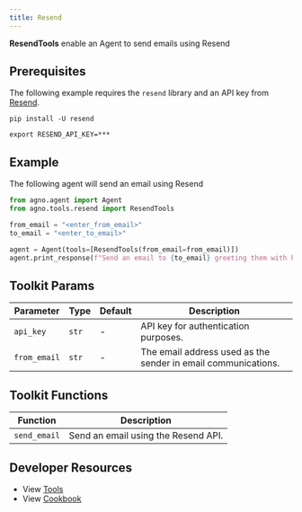 ```yaml
---
title: Resend
---
```


**ResendTools** enable an Agent to send emails using Resend

## Prerequisites

The following example requires the `resend` library and an API key from [Resend](https://resend.com/).

```shell
pip install -U resend
```

```shell
export RESEND_API_KEY=***
```

## Example

The following agent will send an email using Resend

```python cookbook/tools/resend_tools.py
from agno.agent import Agent
from agno.tools.resend import ResendTools

from_email = "<enter_from_email>"
to_email = "<enter_to_email>"

agent = Agent(tools=[ResendTools(from_email=from_email)])
agent.print_response(f"Send an email to {to_email} greeting them with hello world")
```

## Toolkit Params

| Parameter    | Type  | Default | Description                                                   |
| ------------ | ----- | ------- | ------------------------------------------------------------- |
| `api_key`    | `str` | -       | API key for authentication purposes.                          |
| `from_email` | `str` | -       | The email address used as the sender in email communications. |

## Toolkit Functions

| Function     | Description                         |
| ------------ | ----------------------------------- |
| `send_email` | Send an email using the Resend API. |

## Developer Resources

- View [Tools](https://github.com/agno-agi/agno/blob/main/libs/agno/agno/tools/resend.py)
- View [Cookbook](https://github.com/agno-agi/agno/tree/v2.0/cookbook/tools/resend_tools.py)
